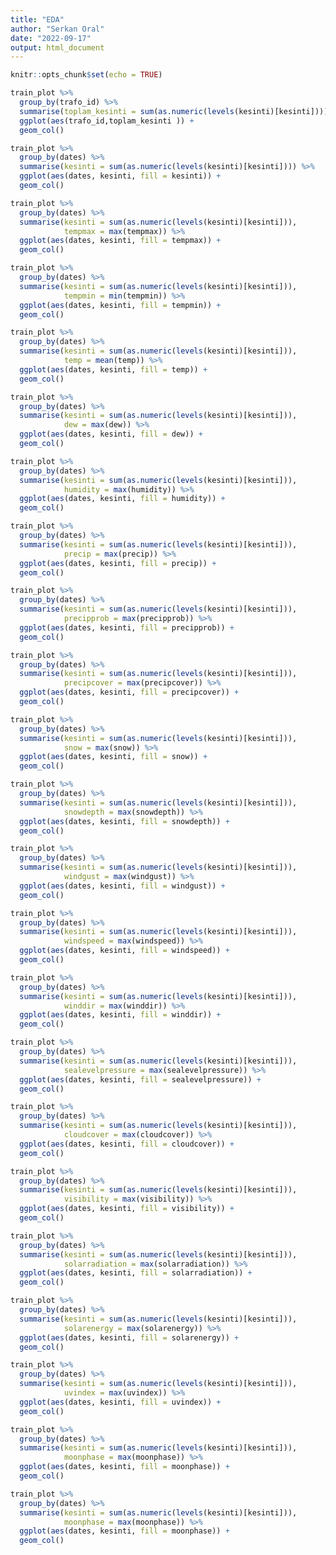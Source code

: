 ```yaml
---
title: "EDA"
author: "Serkan Oral"
date: "2022-09-17"
output: html_document
---
```


```r
knitr::opts_chunk$set(echo = TRUE)
```

```r
train_plot %>% 
  group_by(trafo_id) %>% 
  summarise(toplam_kesinti = sum(as.numeric(levels(kesinti)[kesinti]))) %>% 
  ggplot(aes(trafo_id,toplam_kesinti )) +
  geom_col()

```

```r
train_plot %>% 
  group_by(dates) %>% 
  summarise(kesinti = sum(as.numeric(levels(kesinti)[kesinti]))) %>% 
  ggplot(aes(dates, kesinti, fill = kesinti)) +
  geom_col() 
```


```r
train_plot %>% 
  group_by(dates) %>% 
  summarise(kesinti = sum(as.numeric(levels(kesinti)[kesinti])),
            tempmax = max(tempmax)) %>% 
  ggplot(aes(dates, kesinti, fill = tempmax)) +
  geom_col() 
```


```r
train_plot %>% 
  group_by(dates) %>% 
  summarise(kesinti = sum(as.numeric(levels(kesinti)[kesinti])),
            tempmin = min(tempmin)) %>% 
  ggplot(aes(dates, kesinti, fill = tempmin)) +
  geom_col()
```

```r
train_plot %>% 
  group_by(dates) %>% 
  summarise(kesinti = sum(as.numeric(levels(kesinti)[kesinti])),
            temp = mean(temp)) %>% 
  ggplot(aes(dates, kesinti, fill = temp)) +
  geom_col() 
```

```r
train_plot %>% 
  group_by(dates) %>% 
  summarise(kesinti = sum(as.numeric(levels(kesinti)[kesinti])),
            dew = max(dew)) %>% 
  ggplot(aes(dates, kesinti, fill = dew)) +
  geom_col() 
```


```r
train_plot %>% 
  group_by(dates) %>% 
  summarise(kesinti = sum(as.numeric(levels(kesinti)[kesinti])),
            humidity = max(humidity)) %>% 
  ggplot(aes(dates, kesinti, fill = humidity)) +
  geom_col() 
```



```r
train_plot %>% 
  group_by(dates) %>% 
  summarise(kesinti = sum(as.numeric(levels(kesinti)[kesinti])),
            precip = max(precip)) %>% 
  ggplot(aes(dates, kesinti, fill = precip)) +
  geom_col() 
```

```r
train_plot %>% 
  group_by(dates) %>% 
  summarise(kesinti = sum(as.numeric(levels(kesinti)[kesinti])),
            precipprob = max(precipprob)) %>% 
  ggplot(aes(dates, kesinti, fill = precipprob)) +
  geom_col() 
```

```r
train_plot %>% 
  group_by(dates) %>% 
  summarise(kesinti = sum(as.numeric(levels(kesinti)[kesinti])),
            precipcover = max(precipcover)) %>% 
  ggplot(aes(dates, kesinti, fill = precipcover)) +
  geom_col() 
```



```r
train_plot %>% 
  group_by(dates) %>% 
  summarise(kesinti = sum(as.numeric(levels(kesinti)[kesinti])),
            snow = max(snow)) %>% 
  ggplot(aes(dates, kesinti, fill = snow)) +
  geom_col() 
```

```r
train_plot %>% 
  group_by(dates) %>% 
  summarise(kesinti = sum(as.numeric(levels(kesinti)[kesinti])),
            snowdepth = max(snowdepth)) %>% 
  ggplot(aes(dates, kesinti, fill = snowdepth)) +
  geom_col() 
```


```r
train_plot %>% 
  group_by(dates) %>% 
  summarise(kesinti = sum(as.numeric(levels(kesinti)[kesinti])),
            windgust = max(windgust)) %>% 
  ggplot(aes(dates, kesinti, fill = windgust)) +
  geom_col() 
```

```r
train_plot %>% 
  group_by(dates) %>% 
  summarise(kesinti = sum(as.numeric(levels(kesinti)[kesinti])),
            windspeed = max(windspeed)) %>% 
  ggplot(aes(dates, kesinti, fill = windspeed)) +
  geom_col() 

```

```r
train_plot %>% 
  group_by(dates) %>% 
  summarise(kesinti = sum(as.numeric(levels(kesinti)[kesinti])),
            winddir = max(winddir)) %>% 
  ggplot(aes(dates, kesinti, fill = winddir)) +
  geom_col() 
```

```r
train_plot %>% 
  group_by(dates) %>% 
  summarise(kesinti = sum(as.numeric(levels(kesinti)[kesinti])),
            sealevelpressure = max(sealevelpressure)) %>% 
  ggplot(aes(dates, kesinti, fill = sealevelpressure)) +
  geom_col() 
```

```r
train_plot %>% 
  group_by(dates) %>% 
  summarise(kesinti = sum(as.numeric(levels(kesinti)[kesinti])),
            cloudcover = max(cloudcover)) %>% 
  ggplot(aes(dates, kesinti, fill = cloudcover)) +
  geom_col() 
```

```r
train_plot %>% 
  group_by(dates) %>% 
  summarise(kesinti = sum(as.numeric(levels(kesinti)[kesinti])),
            visibility = max(visibility)) %>% 
  ggplot(aes(dates, kesinti, fill = visibility)) +
  geom_col() 
```

```r
train_plot %>% 
  group_by(dates) %>% 
  summarise(kesinti = sum(as.numeric(levels(kesinti)[kesinti])),
            solarradiation = max(solarradiation)) %>% 
  ggplot(aes(dates, kesinti, fill = solarradiation)) +
  geom_col() 
```


```r
train_plot %>% 
  group_by(dates) %>% 
  summarise(kesinti = sum(as.numeric(levels(kesinti)[kesinti])),
            solarenergy = max(solarenergy)) %>% 
  ggplot(aes(dates, kesinti, fill = solarenergy)) +
  geom_col() 
```


```r
train_plot %>% 
  group_by(dates) %>% 
  summarise(kesinti = sum(as.numeric(levels(kesinti)[kesinti])),
            uvindex = max(uvindex)) %>% 
  ggplot(aes(dates, kesinti, fill = uvindex)) +
  geom_col() 
```


```r
train_plot %>% 
  group_by(dates) %>% 
  summarise(kesinti = sum(as.numeric(levels(kesinti)[kesinti])),
            moonphase = max(moonphase)) %>% 
  ggplot(aes(dates, kesinti, fill = moonphase)) +
  geom_col() 
```


```r
train_plot %>% 
  group_by(dates) %>% 
  summarise(kesinti = sum(as.numeric(levels(kesinti)[kesinti])),
            moonphase = max(moonphase)) %>% 
  ggplot(aes(dates, kesinti, fill = moonphase)) +
  geom_col() 
```
















